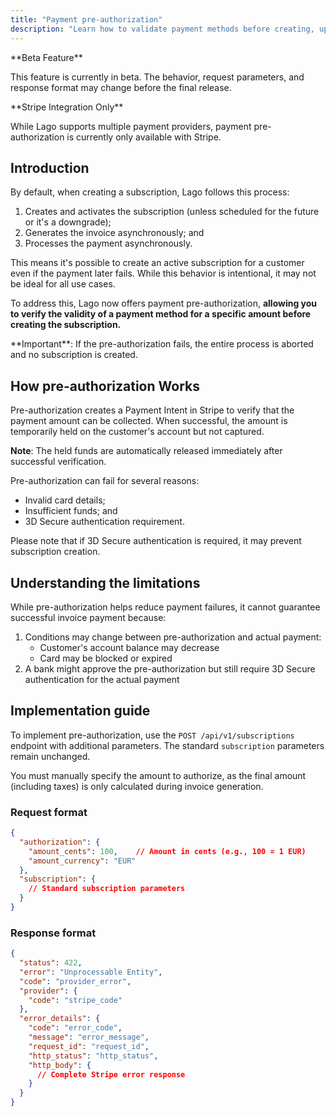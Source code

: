 ```yaml
---
title: "Payment pre-authorization"
description: "Learn how to validate payment methods before creating, upgrading, or downgrading customer subscriptions."
---
```


<Info>
  **Beta Feature**
  
  This feature is currently in beta. The behavior, request parameters, and response format may change before the final release.
</Info>

<Warning>
  **Stripe Integration Only**
  
  While Lago supports multiple payment providers, payment pre-authorization is currently only available with Stripe.
</Warning>

## Introduction

By default, when creating a subscription, Lago follows this process:

1. Creates and activates the subscription (unless scheduled for the future or it's a downgrade);
2. Generates the invoice asynchronously; and
3. Processes the payment asynchronously.

This means it's possible to create an active subscription for a customer even if the payment later fails. While this behavior is intentional, it may not be ideal for all use cases.

To address this, Lago now offers payment pre-authorization, **allowing you to verify the validity of a payment method for a specific amount before creating the subscription.**

<Info>
**Important**: If the pre-authorization fails, the entire process is aborted and no subscription is created.
</Info>

## How pre-authorization Works

Pre-authorization creates a Payment Intent in Stripe to verify that the payment amount can be collected. When successful, the amount is temporarily held on the customer's account but not captured. 

**Note**: The held funds are automatically released immediately after successful verification.

Pre-authorization can fail for several reasons:

- Invalid card details;
- Insufficient funds; and
- 3D Secure authentication requirement.

Please note that if 3D Secure authentication is required, it may prevent subscription creation.

## Understanding the limitations

While pre-authorization helps reduce payment failures, it cannot guarantee successful invoice payment because:

1. Conditions may change between pre-authorization and actual payment:
   - Customer's account balance may decrease
   - Card may be blocked or expired
2. A bank might approve the pre-authorization but still require 3D Secure authentication for the actual payment

## Implementation guide

To implement pre-authorization, use the `POST /api/v1/subscriptions` endpoint with additional parameters. The standard `subscription` parameters remain unchanged.

You must manually specify the amount to authorize, as the final amount (including taxes) is only calculated during invoice generation.

### Request format

```json
{
  "authorization": {
    "amount_cents": 100,    // Amount in cents (e.g., 100 = 1 EUR)
    "amount_currency": "EUR"
  },
  "subscription": {
    // Standard subscription parameters
  }
}
```

### Response format

```json
{
  "status": 422,
  "error": "Unprocessable Entity",
  "code": "provider_error",
  "provider": {
    "code": "stripe_code"
  },
  "error_details": {
    "code": "error_code",
    "message": "error_message",
    "request_id": "request_id",
    "http_status": "http_status",
    "http_body": {
      // Complete Stripe error response
    }
  }
}
```
